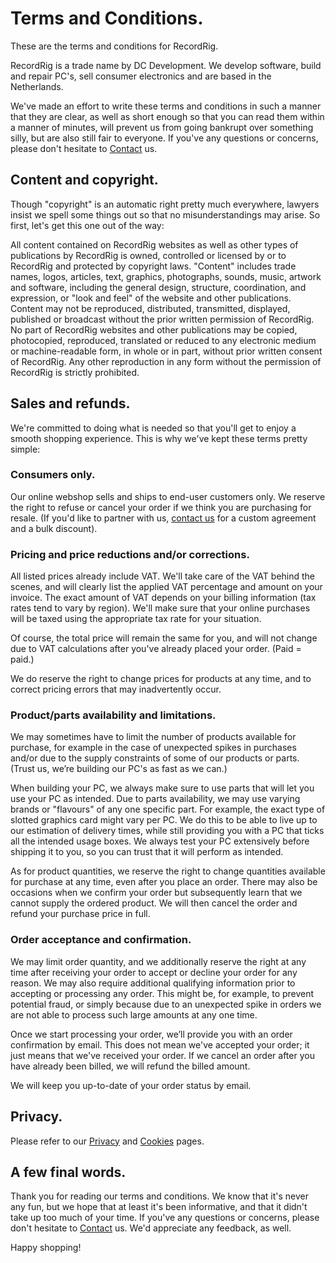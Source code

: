 
<Head><title>Terms</title></Head>

# Terms and Conditions.

These are the terms and conditions for RecordRig.

RecordRig is a trade name by DC Development. We develop software, build and repair PC's, sell consumer electronics and are based in the Netherlands.

We've made an effort to write these terms and conditions in such a manner that they are clear, as well as short enough so that you can read them within a manner of minutes, will prevent us from going bankrupt over something silly, but are also still fair to everyone. If you've any questions or concerns, please don't hesitate to [Contact](/contact) us.

## Content and copyright.

Though "copyright" is an automatic right pretty much everywhere, lawyers insist we spell some things out so that no misunderstandings may arise. So first, let's get this one out of the way:

All content contained on RecordRig websites as well as other types of publications by RecordRig is owned, controlled or licensed by or to RecordRig and protected by copyright laws. "Content" includes trade names, logos, articles, text, graphics, photographs, sounds, music, artwork and software, including the general design, structure, coordination, and expression, or "look and feel" of the website and other publications. Content may not be reproduced, distributed, transmitted, displayed, published or broadcast without the prior written permission of RecordRig. No part of RecordRig websites and other publications may be copied, photocopied, reproduced, translated or reduced to any electronic medium or machine-readable form, in whole or in part, without prior written consent of RecordRig. Any other reproduction in any form without the permission of RecordRig is strictly prohibited.

## Sales and refunds.

We're committed to doing what is needed so that you'll get to enjoy a smooth shopping experience. This is why we've kept these terms pretty simple:

<ShipmentTerms />

<WarrantyTerms />

<WithdrawalTerms />

### Consumers only.

Our online webshop sells and ships to end-user customers only. We reserve the right to refuse or cancel your order if we think you are purchasing for resale. (If you'd like to partner with us, [contact us](/contact) for a custom agreement and a bulk discount).

### Pricing and price reductions and/or corrections.

All listed prices already include VAT. We'll take care of the VAT behind the scenes, and will clearly list the applied VAT percentage and amount on your invoice. The exact amount of VAT depends on your billing information (tax rates tend to vary by region). We'll make sure that your online purchases will be taxed using the appropriate tax rate for your situation.

Of course, the total price will remain the same for you, and will not change due to VAT calculations after you've already placed your order. (Paid = paid.)

We do reserve the right to change prices for products at any time, and to correct pricing errors that may inadvertently occur.

### Product/parts availability and limitations.

We may sometimes have to limit the number of products available for purchase, for example in the case of unexpected spikes in purchases and/or due to the supply constraints of some of our products or parts. (Trust us, we’re building our PC's as fast as we can.)

When building your PC, we always make sure to use parts that will let you use your PC as intended. Due to parts availability, we may use varying brands or "flavours" of any one specific part. For example, the exact type of slotted graphics card might vary per PC. We do this to be able to live up to our estimation of delivery times, while still providing you with a PC that ticks all the intended usage boxes. We always test your PC extensively before shipping it to you, so you can trust that it will perform as intended.

As for product quantities, we reserve the right to change quantities available for purchase at any time, even after you place an order. There may also be occasions when we confirm your order but subsequently learn that we cannot supply the ordered product. We will then cancel the order and refund your purchase price in full.

### Order acceptance and confirmation.

We may limit order quantity, and we additionally reserve the right at any time after receiving your order to accept or decline your order for any reason. We may also require additional qualifying information prior to accepting or processing any order. This might be, for example, to prevent potential fraud, or simply because due to an unexpected spike in orders we are not able to process such large amounts at any one time.

Once we start processing your order, we’ll provide you with an order confirmation by email. This does not mean we've accepted your order; it just means that we've received your order. If we cancel an order after you have already been billed, we will refund the billed amount.

We will keep you up-to-date of your order status by email.

## Privacy.

Please refer to our [Privacy](/privacy) and [Cookies](/cookies) pages.

## A few final words.

Thank you for reading our terms and conditions. We know that it's never any fun, but we hope that at least it's been informative, and that it didn't take up too much of your time. If you've any questions or concerns, please don't hesitate to [Contact](/contact) us. We'd appreciate any feedback, as well.

Happy shopping!
